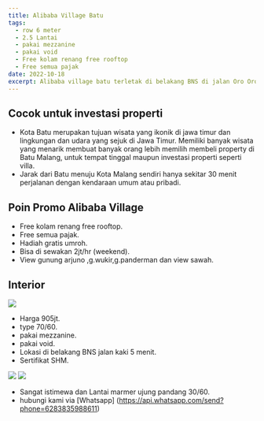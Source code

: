 ```yaml
---
title: Alibaba Village Batu 
tags:
  - row 6 meter
  - 2.5 Lantai
  - pakai mezzanine
  - pakai void
  - Free kolam renang free rooftop
  - Free semua pajak
date: 2022-10-18
excerpt: Alibaba village batu terletak di belakang BNS di jalan Oro Oro Ombo Kota Batu.
---
```


## Cocok untuk investasi properti
- Kota Batu merupakan tujuan wisata yang ikonik di jawa timur dan lingkungan dan udara yang sejuk di Jawa Timur. Memiliki banyak wisata yang menarik membuat banyak orang lebih memilih membeli property di Batu Malang, untuk tempat tinggal 
maupun investasi properti seperti villa.
- Jarak dari Batu menuju Kota Malang sendiri hanya sekitar 30 menit perjalanan dengan kendaraan umum atau pribadi.

## Poin Promo Alibaba Village
- Free kolam renang free rooftop.
- Free semua pajak.
- Hadiah gratis umroh. 
- Bisa di sewakan 2jt/hr (weekend).
- View gunung arjuno ,g.wukir,g.panderman dan view sawah.
<YouTube id="hNkRGzmLpdc" />


## Interior

<Image src="/images/brosur alibaba.jpg" width={678} height={960} />

- Harga 905jt.
- type 70/60.
- pakai mezzanine.
- pakai void.
- Lokasi di belakang BNS jalan kaki 5 menit.
- Sertifikat SHM. 

<Image src="/images/view alibaba.jpg" width={2048} height={923} />
<Image src="/images/v2alibaba.jpg" width={1000} height={1415} />

- Sangat istimewa dan Lantai marmer ujung pandang 30/60.
- hubungi kami via [Whatsapp]
(https://api.whatsapp.com/send?phone=6283835988611)
